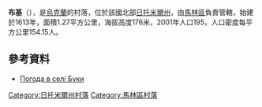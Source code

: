 {{coord|50|43|9|N|28|50|46|E|scale:30000|display=title}}

'''布基'''（{{lang-uk|Буки}}），是[[烏克蘭|烏克蘭]]的村落，位於該國北部[[日托米爾州|日托米爾州]]，由[[馬林區|馬林區]]負責管轄，始建於1613年，面積1.27平方公里，海拔高度176米，2001年人口195，人口密度每平方公里154.15人。

==參考資料==
* [http://weather.in.ua/ua/zhitomirskaja/2265 Погода в селі Буки] {{Wayback|url=http://weather.in.ua/ua/zhitomirskaja/2265 |date=20111219164632 }}

{{DEFAULTSORT:Буки}}
[[Category:日托米爾州村落|Category:日托米爾州村落]]
[[Category:馬林區村落|Category:馬林區村落]]


{{Zhytomyr-geo-stub}}